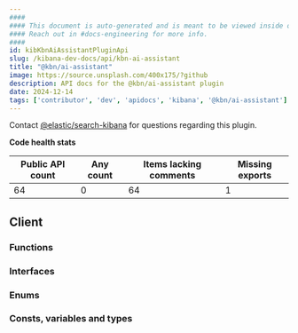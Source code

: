 ```yaml
---
####
#### This document is auto-generated and is meant to be viewed inside our experimental, new docs system.
#### Reach out in #docs-engineering for more info.
####
id: kibKbnAiAssistantPluginApi
slug: /kibana-dev-docs/api/kbn-ai-assistant
title: "@kbn/ai-assistant"
image: https://source.unsplash.com/400x175/?github
description: API docs for the @kbn/ai-assistant plugin
date: 2024-12-14
tags: ['contributor', 'dev', 'apidocs', 'kibana', '@kbn/ai-assistant']
---
```




Contact [@elastic/search-kibana](https://github.com/orgs/elastic/teams/search-kibana) for questions regarding this plugin.

**Code health stats**

| Public API count  | Any count | Items lacking comments | Missing exports |
|-------------------|-----------|------------------------|-----------------|
| 64 | 0 | 64 | 1 |

## Client

### Functions
<DocDefinitionList data={kbnAiAssistantObj.client.functions}/>

### Interfaces
<DocDefinitionList data={kbnAiAssistantObj.client.interfaces}/>

### Enums
<DocDefinitionList data={kbnAiAssistantObj.client.enums}/>

### Consts, variables and types
<DocDefinitionList data={kbnAiAssistantObj.client.misc}/>

